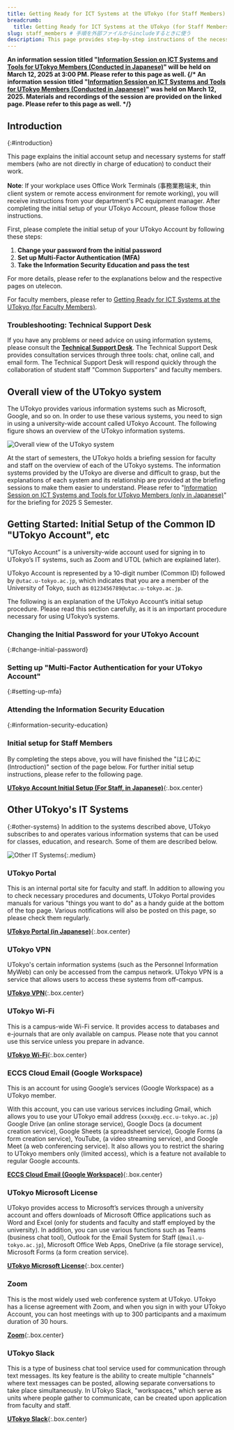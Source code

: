 ```yaml
---
title: Getting Ready for ICT Systems at the UTokyo (for Staff Members)
breadcrumb:
  title: Getting Ready for ICT Systems at the UTokyo (for Staff Members)
slug: staff_members # 手順を外部ファイルからincludeするときに使う
description: This page provides step-by-step instructions of the necessary preparations for new staff members at UTokyo to use the university's information systems.
---
```



<b class="box">
An information session titled "<a href="/en/events/2025-03-12/">Information Session on ICT Systems and Tools for UTokyo Members (Conducted in Japanese)</a>" will be held on March 12, 2025 at 3:00 PM. Please refer to this page as well.
{/* An information session titled "<a href="/en/events/2025-03-12/">Information Session on ICT Systems and Tools for UTokyo Members (Conducted in Japanese)</a>" was held on March 12, 2025. Materials and recordings of the session are provided on the linked page. Please refer to this page as well. */}
</b>

## Introduction
{:#introduction}

This page explains the initial account setup and necessary systems for staff members (who are not directly in charge of education) to conduct their work.

**Note**: If your workplace uses Office Work Terminals (事務業務端末, thin client system or remote access environment for remote working), you will receive instructions from your department's PC equipment manager. After completing the initial setup of your UTokyo Account, please follow those instructions.

First, please complete the initial setup of your UTokyo Account by following these steps:

1. **Change your password from the initial password**
1. **Set up Multi-Factor Authentication (MFA)**
1. **Take the Information Security Education and pass the test**

For more details, please refer to the explanations below and the respective pages on utelecon.

For faculty members, please refer to [Getting Ready for ICT Systems at the UTokyo (for Faculty Members)](/en/faculty_members/).

### Troubleshooting: Technical Support Desk

If you have any problems or need advice on using information systems, please consult the **[Technical Support Desk](/en/support/)**. The Technical Support Desk provides consultation services through three tools: chat, online call, and email form. The Technical Support Desk will respond quickly through the collaboration of student staff "Common Supporters" and faculty members.

## Overall view of the UTokyo system

The UTokyo provides various information systems such as Microsoft, Google, and so on. In order to use these various systems, you need to sign in using a university-wide account called UTokyo Account. The following figure shows an overview of the UTokyo information systems.

![Overall view of the UTokyo system](overall_system_en_upside_down.png)

At the start of semesters, the UTokyo holds a briefing session for faculty and staff on the overview of each of the UTokyo systems. The information systems provided by the UTokyo are diverse and difficult to grasp, but the explanations of each system and its relationship are provided at the briefing sessions to make them easier to understand. Please refer to "[Information Session on ICT Systems and Tools for UTokyo Members (only in Japanese)](/events/2025-03-12/)" for the briefing for 2025 S Semester.

## Getting Started: Initial Setup of the Common ID "UTokyo Account", etc

“UTokyo Account” is a university-wide account used for signing in to UTokyo’s IT systems, such as Zoom and UTOL (which are explained later).

UTokyo Account is represented by a 10-digit number (Common ID) followed by `@utac.u-tokyo.ac.jp`, which indicates that you are a member of the University of Tokyo, such as `0123456789@utac.u-tokyo.ac.jp`.

The following is an explanation of the UTokyo Account’s initial setup procedure. Please read this section carefully, as it is an important procedure necessary for using UTokyo’s systems.

### Changing the Initial Password for your UTokyo Account
{:#change-initial-password}

<UTokyoAccountChangePassword variant="faculty_members" />

### Setting up "Multi-Factor Authentication for your UTokyo Account"
{:#setting-up-mfa}

<UTokyoAccountMFA />

### Attending the Information Security Education
{:#information-security-education}

<InformationSecurity variant="faculty_members" />

### Initial setup for Staff Members

By completing the steps above, you will have finished the "はじめに (Introduction)" section of the page below.
For further initial setup instructions, please refer to the following page.

**[UTokyo Account Initial Setup (For Staff, in Japanese)](https://univtokyo.sharepoint.com/sites/utokyoportal/wiki/d/UTokyo_Account_Initial_Settings.aspx)**{:.box.center}

## Other UTokyo's IT Systems
{:#other-systems}
In addition to the systems described above, UTokyo subscribes to and operates various information systems that can be used for classes, education, and research. Some of them are described below.

![Other IT Systems](other_systems.png){:.medium}

### UTokyo Portal

This is an internal portal site for faculty and staff. In addition to allowing you to check necessary procedures and documents, UTokyo Portal provides manuals for various "things you want to do" as a handy guide at the bottom of the top page. Various notifications will also be posted on this page, so please check them regularly.

**[UTokyo Portal (in Japanese)](https://login.adm.u-tokyo.ac.jp/utokyoportal)**{:.box.center}

### UTokyo VPN

UTokyo's certain information systems (such as the Personnel Information MyWeb) can only be accessed from the campus network. UTokyo VPN is a service that allows users to access these systems from off-campus.

**[UTokyo VPN](/en/utokyo_vpn/)**{:.box.center}

### UTokyo Wi-Fi

This is a campus-wide Wi-Fi service. It provides access to databases and e-journals that are only available on campus. Please note that you cannot use this service unless you prepare in advance.

**[UTokyo Wi-Fi](/en/utokyo_wifi/)**{:.box.center}


### ECCS Cloud Email (Google Workspace)

This is an account for using Google’s services (Google Workspace) as a UTokyo member.

With this account, you can use various services including Gmail, which allows you to use your UTokyo email address (`xxxx@g.ecc.u-tokyo.ac.jp`) Google Drive (an online storage service), Google Docs (a document creation service), Google Sheets (a spreadsheet service), Google Forms (a form creation service), YouTube, (a video streaming service), and Google Meet (a web conferencing service). It also allows you to restrict the sharing to UTokyo members only (limited access), which is a feature not available to regular Google accounts.

**[ECCS Cloud Email (Google Workspace)](/en/google/)**{:.box.center}

### UTokyo Microsoft License

UTokyo provides access to Microsoft’s services through a university account and offers downloads of Microsoft Office applications such as Word and Excel (only for students and faculty and staff employed by the university). In addition, you can use various functions such as Teams (business chat tool), Outlook for the Email System for Staff (`@mail.u-tokyo.ac.jp`), Microsoft Office Web Apps, OneDrive (a file storage service), Microsoft Forms (a form creation service).

**[UTokyo Microsoft License](/en/microsoft/)**{:.box.center}

### Zoom

This is the most widely used web conference system at UTokyo.
UTokyo has a license agreement with Zoom, and when you sign in with your UTokyo Account, you can host meetings with up to 300 participants and a maximum duration of 30 hours.

**[Zoom](/en/zoom/)**{:.box.center}

### UTokyo Slack

This is a type of business chat tool service used for communication through text messages. Its key feature is the ability to create multiple "channels" where text messages can be posted, allowing separate conversations to take place simultaneously. In UTokyo Slack, "workspaces," which serve as units where people gather to communicate, can be created upon application from faculty and staff.

**[UTokyo Slack](/en/slack/)**{:.box.center}

